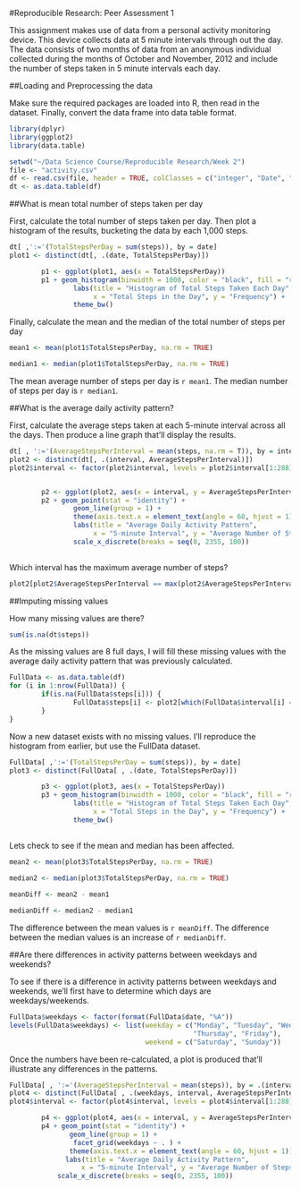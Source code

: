 #Reproducible Research: Peer Assessment 1

This assignment makes use of data from a personal activity monitoring device. This device collects data at 5 minute intervals through out the day. The data consists of two months of data from an anonymous individual collected during the months of October and November, 2012 and include the number of steps taken in 5 minute intervals each day.

##Loading and Preprocessing the data

Make sure the required packages are loaded into R, then read in the dataset. Finally, convert the data frame into data table format.

```r

library(dplyr)
library(ggplot2)
library(data.table)

setwd("~/Data Science Course/Reproducible Research/Week 2")
file <- "activity.csv"
df <- read.csv(file, header = TRUE, colClasses = c("integer", "Date", "factor"))
dt <- as.data.table(df)

```

##What is mean total number of steps taken per day

First, calculate the total number of steps taken per day. Then plot a histogram of the results, bucketing the data by each 1,000 steps.

```r

dt[ ,':='(TotalStepsPerDay = sum(steps)), by = date]
plot1 <- distinct(dt[, .(date, TotalStepsPerDay)])

        p1 <- ggplot(plot1, aes(x = TotalStepsPerDay))
        p1 + geom_histogram(binwidth = 1000, color = "black", fill = "red") +
                labs(title = "Histogram of Total Steps Taken Each Day", 
                     x = "Total Steps in the Day", y = "Frequency") +
                theme_bw()

```

Finally, calculate the mean and the median of the total number of steps per day

```r

mean1 <- mean(plot1$TotalStepsPerDay, na.rm = TRUE)

median1 <- median(plot1$TotalStepsPerDay, na.rm = TRUE)

```

The mean average number of steps per day is `r mean1`. The median number of steps per day is `r median1`.

##What is the average daily activity pattern?

First, calculate the average steps taken at each 5-minute interval across all the days. Then produce a line graph that'll display the results.

```r

dt[ , ':='(AverageStepsPerInterval = mean(steps, na.rm = T)), by = interval]
plot2 <- distinct(dt[, .(interval, AverageStepsPerInterval)])
plot2$interval <- factor(plot2$interval, levels = plot2$interval[1:288] )


        p2 <- ggplot(plot2, aes(x = interval, y = AverageStepsPerInterval))
        p2 + geom_point(stat = "identity") +
                geom_line(group = 1) +
                theme(axis.text.x = element_text(angle = 60, hjust = 1)) +
                labs(title = "Average Daily Activity Pattern", 
                     x = "5-minute Interval", y = "Average Number of Steps") +
                scale_x_discrete(breaks = seq(0, 2355, 100))
        
```

Which interval has the maximum average number of steps?

```r

plot2[plot2$AverageStepsPerInterval == max(plot2$AverageStepsPerInterval), ]

```

##Imputing missing values

How many missing values are there?

```r

sum(is.na(dt$steps))

```

As the missing values are 8 full days, I will fill these missing values with the average daily activity pattern that was previously calculated.

```r

FullData <- as.data.table(df)
for (i in 1:nrow(FullData)) {
        if(is.na(FullData$steps[i])) {
                FullData$steps[i] <- plot2[which(FullData$interval[i] == plot2$interval), ]$AverageStepsPerInterval
        }
}

```

Now a new dataset exists with no missing values. I'll reproduce the histogram from earlier, but use the FullData dataset.

```r

FullData[ ,':='(TotalStepsPerDay = sum(steps)), by = date]
plot3 <- distinct(FullData[ , .(date, TotalStepsPerDay)])

        p3 <- ggplot(plot3, aes(x = TotalStepsPerDay))
        p3 + geom_histogram(binwidth = 1000, color = "black", fill = "red") +
                labs(title = "Histogram of Total Steps Taken Each Day", 
                     x = "Total Steps in the Day", y = "Frequency") +
                theme_bw()
        
```

Lets check to see if the mean and median has been affected.

```r

mean2 <- mean(plot3$TotalStepsPerDay, na.rm = TRUE)
        
median2 <- median(plot3$TotalStepsPerDay, na.rm = TRUE)

meanDiff <- mean2 - mean1

medianDiff <- median2 - median1

```

The difference between the mean values is `r meanDiff`. The difference between the median values is an increase of `r medianDiff`.

##Are there differences in activity patterns between weekdays and weekends?

To see if there is a difference in activity patterns between weekdays and weekends, we'll first have to determine which days are weekdays/weekends.

```r

FullData$weekdays <- factor(format(FullData$date, "%A"))
levels(FullData$weekdays) <- list(weekday = c("Monday", "Tuesday", "Wednesday",
                                              "Thursday", "Friday"),
                                  weekend = c("Saturday", "Sunday"))

```

Once the numbers have been re-calculated, a plot is produced that'll illustrate any differences in the patterns.

```r

FullData[ , ':='(AverageStepsPerInterval = mean(steps)), by = .(interval, weekdays)]
plot4 <- distinct(FullData[ , .(weekdays, interval, AverageStepsPerInterval)])
plot4$interval <- factor(plot4$interval, levels = plot4$interval[1:288] )

        p4 <- ggplot(plot4, aes(x = interval, y = AverageStepsPerInterval))
        p4 + geom_point(stat = "identity") +
               geom_line(group = 1) +
                facet_grid(weekdays ~ . ) +
               theme(axis.text.x = element_text(angle = 60, hjust = 1)) +
              labs(title = "Average Daily Activity Pattern", 
                  x = "5-minute Interval", y = "Average Number of Steps") +
            scale_x_discrete(breaks = seq(0, 2355, 100))
        
```
